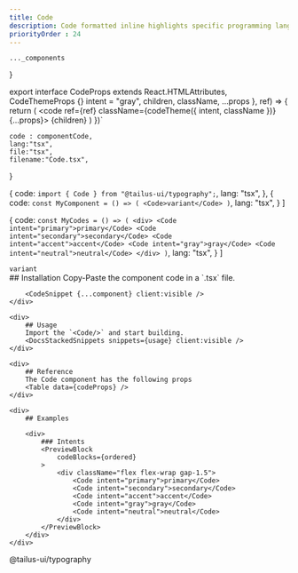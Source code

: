 ```yaml
---
title: Code
description: Code formatted inline highlights specific programming language elements within the surrounding text.
priorityOrder : 24
---
```



    ..._components
}


export interface CodeProps extends React.HTMLAttributes<HTMLPreElement>, CodeThemeProps {}
    intent = "gray",
    children,
    className,
    ...props
}, ref) => {
    return (
        <code ref={ref} className={codeTheme({ intent, className })} {...props}>
            {children}
        </code>
    )
})`

    code : componentCode,
    lang:"tsx",
    file:"tsx",
    filename:"Code.tsx",
}

  {
    code: `import { Code } from "@tailus-ui/typography";`,
    lang: "tsx",
  },
  {
    code: `const MyComponent = () => (
    <Code>variant</Code>
)`,
    lang: "tsx",
  }
]

  {
    code: `const MyCodes = () => (
    <div>
        <Code intent="primary">primary</Code>
        <Code intent="secondary">secondary</Code>
        <Code intent="accent">accent</Code>
        <Code intent="gray">gray</Code>
        <Code intent="neutral">neutral</Code>
    </div>
)`,
    lang: "tsx",
  }
]

<div className="space-y-20">
    <ComponentPreview>
        <Code>variant</Code>
    </ComponentPreview>
    <div>
        ## Installation
        Copy-Paste the component code in a `.tsx` file.

        <CodeSnippet {...component} client:visible />
    </div>

    <div>
        ## Usage
        Import the `<Code/>` and start building.
        <DocsStackedSnippets snippets={usage} client:visible />
    </div>

    <div>
        ## Reference
        The Code component has the following props
        <Table data={codeProps} />
    </div>

    <div>
        ## Examples
        
        <div> 
            ### Intents
            <PreviewBlock
                codeBlocks={ordered}
            >
                <div className="flex flex-wrap gap-1.5">
                    <Code intent="primary">primary</Code>
                    <Code intent="secondary">secondary</Code>
                    <Code intent="accent">accent</Code>
                    <Code intent="gray">gray</Code>
                    <Code intent="neutral">neutral</Code>
                </div>
            </PreviewBlock>
        </div>
    </div>
</div>@tailus-ui/typography